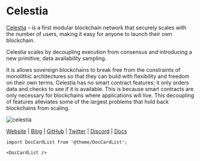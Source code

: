 # Celestia


<MainpageMetrics rpc="https://celestia-rpc.publicnode.com" binary="celestia-appd" />

[Celestia](https://celestia.org/) – is a first modular blockchain network that securely scales with the number of users, making it easy for anyone to launch their own blockchain.

Celestia scales by decoupling execution from consensus and introducing a new primitive, data availability sampling.

It is allows sovereign blockchains to break free from the constraints of monolithic architectures so that they can build with flexibility and freedom on their own terms. Celestia has no smart contract features; it only orders data and checks to see if it is available. This is because smart contracts are only necessary for blockchains where applications will live. This decoupling of features alleviates some of the largest problems that hold back blockchains from scaling.


![celestia](./img/celestia.png)

[Website](https://celestia.org/) | [Blog](https://blog.celestia.org/) | [GitHub](https://github.com/CelestiaOrg) | [Twitter](https://twitter.com/CelestiaOrg) | [Discord](https://discord.com/invite/YsnTPcSfWQ) | [Docs](https://docs.celestia.org/)

```mdx-code-block
import DocCardList from '@theme/DocCardList';

<DocCardList />
```
